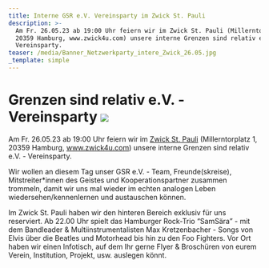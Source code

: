 ```yaml
---
title: Interne GSR e.V. Vereinsparty im Zwick St. Pauli
description: >-
  Am Fr. 26.05.23 ab 19:00 Uhr feiern wir im Zwick St. Pauli (Millerntorplatz 1,
  20359 Hamburg, www.zwick4u.com) unsere interne Grenzen sind relativ e.V. -
  Vereinsparty.
teaser: /media/Banner_Netzwerkparty_intere_Zwick_26.05.jpg
_template: simple
---
```


Grenzen sind relativ e.V. - Vereinsparty
![](/media/Banner_Netzwerkparty_intere_Zwick_26.05.jpg)
=======================================================

Am Fr. 26.05.23 ab 19:00 Uhr feiern wir im [Zwick St. Pauli](https://www.zwick4u.com/) (Millerntorplatz 1, 20359 Hamburg, www.zwick4u.com) unsere interne Grenzen sind relativ e.V. - Vereinsparty.

Wir wollen an diesem Tag unser GSR e.V. - Team, Freunde(skreise), Mitstreiter\*innen des Geistes und Kooperationspartner zusammen trommeln, damit wir uns mal wieder im echten analogen Leben wiedersehen/kennenlernen und austauschen können.

Im Zwick St. Pauli haben wir den hinteren Bereich exklusiv für uns reserviert. Ab 22.00 Uhr spielt das Hamburger Rock-Trio “SamSära” - mit dem Bandleader & Multiinstrumentalisten Max Kretzenbacher - Songs von Elvis über die Beatles und Motorhead bis hin zu den Foo Fighters. Vor Ort haben wir einen Infotisch, auf dem Ihr gerne Flyer & Broschüren von eurem Verein, Institution, Projekt, usw. auslegen könnt.
